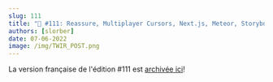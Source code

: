 ```yaml
---
slug: 111
title: "📨 #111: Reassure, Multiplayer Cursors, Next.js, Meteor, Storybook, TanStack, FlashList, Bun..."
authors: [slorber]
date: 07-06-2022
image: /img/TWIR_POST.png
---
```


La version française de l'édition #111 est [archivée ici](https://www.getrevue.co/profile/sebastien-lorber/issues/react-hebdo-111-reassure-multiplayer-cursors-next-js-meteor-storybook-tanstack-flashlist-bun-1246305)!
